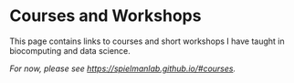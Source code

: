 <br><br>


# Courses and Workshops

This page contains links to courses and short workshops I have taught in biocomputing and data science.

_For now, please see [https://spielmanlab.github.io/#courses](https://spielmanlab.github.io/#courses)._
